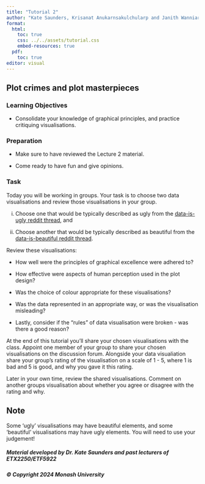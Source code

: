 ```yaml
---
title: "Tutorial 2"
author: "Kate Saunders, Krisanat Anukarnsakulchularp and Janith Wanniarachchi."
format: 
  html:
    toc: true
    css: ../../assets/tutorial.css
    embed-resources: true
  pdf:
    toc: true
editor: visual
---
```


## Plot crimes and plot masterpieces

### Learning Objectives

-   Consolidate your knowledge of graphical principles, and practice critiquing visualisations.

### Preparation

-   Make sure to have reviewed the Lecture 2 material.

-   Come ready to have fun and give opinions.

### Task

Today you will be working in groups. Your task is to choose two data visualisations and review those visualisations in your group.

(i) Choose one that would be typically described as ugly from the [data-is-ugly reddit thread](https://www.reddit.com/r/dataisugly/?rdt=33540), and

(ii) Choose another that would be typically described as beautiful from the [data-is-beautiful reddit thread](https://www.reddit.com/r/dataisbeautiful/).

Review these visualisations:

-   How well were the principles of graphical excellence were adhered to?

-   How effective were aspects of human perception used in the plot design?

-   Was the choice of colour appropriate for these visualisations?

-   Was the data represented in an appropriate way, or was the visualisation misleading?

-   Lastly, consider if the "rules" of data visualisation were broken - was there a good reason?

At the end of this tutorial you'll share your chosen visualisations with the class. Appoint one member of your group to share your chosen visualisations on the discussion forum. Alongside your data visualiation share your group's rating of the visualisation on a scale of 1 - 5, where 1 is bad and 5 is good, and why you gave it this rating.

Later in your own time, review the shared visualisations. Comment on another groups visualisation about whether you agree or disagree with the rating and why.

## Note

Some 'ugly' visualisations may have beautiful elements, and some 'beautiful' visualisations may have ugly elements. You will need to use your judgement!

##### Material developed by Dr. Kate Saunders and past lecturers of ETX2250/ETF5922

##### © Copyright 2024 Monash University
